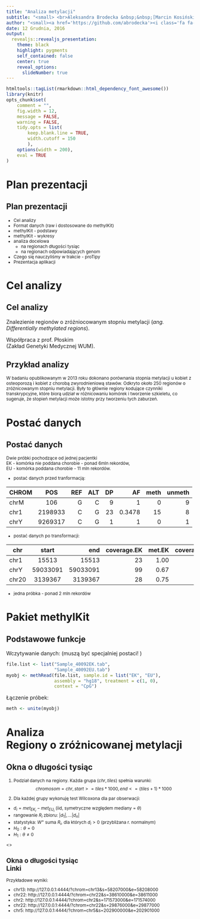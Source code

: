 ```yaml
---
title: "Analiza metylacji"
subtitle: "<small> <br>Aleksandra Brodecka &nbsp;&nbsp;[Marcin Kosiński](http://r-addict.com/About.html) </small>"
author: "<small><a href='https://github.com/abrodecka'><i class='fa fa-github'></i></a>&nbsp;&nbsp;<a href='mailto:aleksandrabrodecka@gmail.com'><i class='fa fa-envelope-o'></i></a>&nbsp;&nbsp;&nbsp;&nbsp;&nbsp;&nbsp;&nbsp;&nbsp;&nbsp;&nbsp;&nbsp;&nbsp;&nbsp;&nbsp;&nbsp;&nbsp;&nbsp;&nbsp;&nbsp;&nbsp;&nbsp;&nbsp;&nbsp;&nbsp;&nbsp;&nbsp;&nbsp;&nbsp;&nbsp;&nbsp;&nbsp;&nbsp;&nbsp;&nbsp;&nbsp;&nbsp;&nbsp;&nbsp;&nbsp;&nbsp;&nbsp;&nbsp;&nbsp;&nbsp;<a href='https://r-addict.com'><i class='fa fa-comment'></i></a>&nbsp;&nbsp;<a href='https://stackoverflow.com/users/3857701'><i class='fa fa-stack-overflow'></i></a>&nbsp;&nbsp;<a href='https://github.com/MarcinKosinski'><i class='fa fa-github'></i></a>&nbsp;&nbsp;<a href='mailto:m.p.kosinski@gmail.com'><i class='fa fa-envelope-o'></i></a></small><br>"
date: 12 Grudnia, 2016
output:
  revealjs::revealjs_presentation:
    theme: black
    highlight: pygments
    self_contained: false
    center: true
    reveal_options:
      slideNumber: true
---
```


```r
htmltools::tagList(rmarkdown::html_dependency_font_awesome())
library(knitr)
opts_chunk$set(
	comment = "",
	fig.width = 12, 
	message = FALSE,
	warning = FALSE,
	tidy.opts = list(
		keep.blank.line = TRUE,	
		width.cutoff = 150
		),
	options(width = 200),
	eval = TRUE
)
```

# Plan prezentacji

## Plan prezentacji

<small>

- Cel analizy
- Format danych (raw i dostosowane do methylKit)
- methylKit - podstawy 
- methylKit - wykresy
- analiza docelowa 
    - na regionach długości tysiąc
    - na regionach odpowiadających genom
- Czego się nauczyliśmy w trakcie - proTipy
- Prezentacja aplikacji

</small>

# Cel analizy

## Cel analizy

Znalezienie regionów o zróżniocowanym stopniu metylacji (*ang. Differentially methylated regions*). 

Współpraca z prof. Płoskim <br>(Zakład Genetyki Medycznej WUM).

## Przykład analizy

<small>

W badaniu opublikowanym w 2013 roku dokonano porównania stopnia metylacji u kobiet z osteoporozą i kobiet z chorobą zwyrodnieniową stawów. Odkryto około 250 regionów o zróżnicowanym stopniu metylacji. Były to głównie regiony kodujące czynniki transkrypcyjne, które biorą udział w różnicowaniu komórek i tworzenie szkieletu, co sugeruje, że stopień metylacji może istotny przy tworzeniu tych zaburzeń. 

</small>

# Postać danych

## Postać danych

<small>

Dwie próbki pochodzące od jednej pacjentki <br> EK - komórka nie poddana chorobie - ponad 6mln rekordów, <br>EU - komórka poddana chorobie - 11 mln rekordów.

- postać danych przed tranformacją:

|CHROM|POS|REF|ALT|DP|AF|meth|unmeth|
|------|:---:|-----:|-----:|-----:|-----:|-----:|-----:|
|chrM|106|G|C|9|1|0|9|
|chr1|2198933|C|G|23|0.3478|15|8|
|chrY|9269317|C|G|1|1|0|1|

- postać danych po transformacji:


|chr|start|end|coverage.EK | met.EK |coverage.EU|met.EU|
|------|:---:|-----:|-----:|-----:|-----:|-----:|
|chr1|15513|15513|23|1.00|22|1.00|
|chrY|59033091|59033091|99|0.67|166|0.77|
|chr20|3139367|3139367|28|0.75|26|0.76|

- jedna próbka - ponad 2 mln rekordów

</small>

# Pakiet methylKit

## Podstawowe funkcje

Wczytywanie danych: (muszą być specjalniej postaci! )

```r
file.list <- list("Sample_40092EK.tab",
                  "Sample_40092EU.tab")
myobj <- methRead(file.list, sample.id = list("EK", "EU"),
                  assembly = "hg18", treatment = c(1, 0), 
                  context = "CpG")
```

Łączenie próbek:

```r
meth <- unite(myobj)
```


# Analiza <br> Regiony o zróżnicowanej metylacji

## Okna o długości tysiąc

<small>

1. Podział danych na regiony.
Każda grupa $(chr, tiles)$ spełnia warunki: 
$$chromosom = chr, start >= tiles * 1000, end <= (tiles + 1)*1000$$

2. Dla każdej grupy wykonuję test Wilcoxona dla par obserwacji:\n


- $d_i = met_{EK_i} - met_{EU_i}$ (iid, symetryczne względem mediany = $\theta$)
- rangowanie $R_i$ zbioru: $|d_1|, \ldots |d_n|$
- statystyka: $W^+$ suma $R_i$, dla których $d_i > 0$ (przybliżana r. normalnym)
- $H_0: \theta = 0$
- $H_1: \theta \neq 0$

<\small>

## Okna o długości tysiąc <br> Linki

Przykładowe wyniki: 

- chr13: http://127.0.0.1:4444/?chrom=chr13&s=58207000&e=58208000
- chr22: http://127.0.0.1:4444/?chrom=chr22&s=38610000&e=38611000
- chr2: http://127.0.0.1:4444/?chrom=chr2&s=171573000&e=171574000
- chr22: http://127.0.0.1:4444/?chrom=chr22&s=29876000&e=29877000
- chr5: http://127.0.0.1:4444/?chrom=chr5&s=202900000&e=202901000

